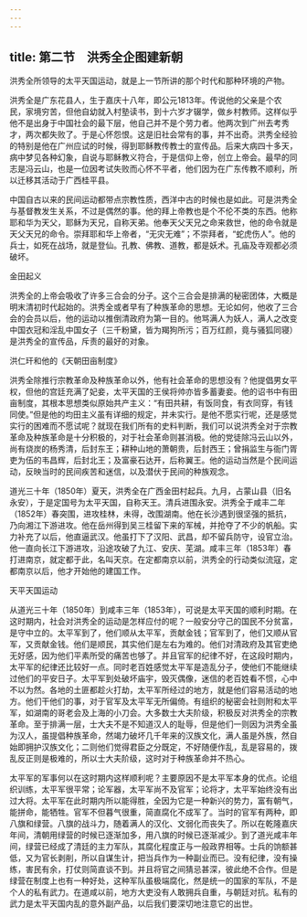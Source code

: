 ```yaml
---
---
---
```

title: 第二节　洪秀全企图建新朝
---




洪秀全所领导的太平天国运动，就是上一节所讲的那个时代和那种环境的产物。

洪秀全是广东花县人，生于嘉庆十八年，即公元1813年。传说他的父亲是个农民，家境穷苦，但他自幼就入村塾读书，到十六岁才辍学，做乡村教师。这样似乎他不是出身于中国社会的最下层，他自己并不是个劳力者。他两次到广州去考秀才，两次都失败了。于是心怀怨恨。这是旧社会常有的事，并不出奇。洪秀全经验的特别是他在广州应试的时候，得到耶稣教传教士的宣传品。后来大病四十多天，病中梦见各种幻象，自说与耶稣教义符合，于是信仰上帝，创立上帝会。最早的同志是冯云山，也是一位因考试失败而心怀不平者，他们因为在广东传教不顺利，所以迁移其活动于广西桂平县。

中国自古以来的民间运动都带点宗教性质，西洋中古的时候也是如此。可是洪秀全与基督教发生关系，不过是偶然的事。他的拜上帝教也是个不伦不类的东西。他称耶和华为天父，耶稣为天兄，自称天弟。他奉天父天兄之命来救世，他的命令就是天父天兄的命令。崇拜耶和华上帝者，“无灾无难”；不崇拜者，“蛇虎伤人”。他的兵士，如死在战场，就是登仙。孔教、佛教、道教，都是妖术。孔庙及寺观都必须破坏。



金田起义

洪秀全的上帝会吸收了许多三合会的分子。这个三合会是排满的秘密团体，大概是明末清初时代起始的。洪秀全或者早有了种族革命的思想。无论如何，他收了三合会的会员以后，他的运动以推倒清政府为第一目的。他骂满人为妖人，满人之改变中国衣冠和淫乱中国女子（三千粉黛，皆为羯狗所污；百万红颜，竟与骚狐同寝）是洪秀全的宣传品，斥责的最好的对象。



洪仁玕和他的《天朝田亩制度》

洪秀全除推行宗教革命及种族革命以外，他有社会革命的思想没有？他提倡男女平权，但他的宫廷充满了妃妾，太平天国的王侯将帅亦皆多蓄妻妾。他的诏书中有田亩制度，其根本思想类似原始共产主义：“有田共耕，有饭同食，有衣同穿，有钱同使。”但是他的均田主义虽有详细的规定，并未实行。是他不愿实行呢，还是感觉实行的困难而不愿试呢？就现在我们所有的史料判断，我们可以说洪秀全对于宗教革命及种族革命是十分积极的，对于社会革命则甚消极。他的党徒除冯云山以外，尚有烧炭的杨秀清，后封东王；耕种山地的萧朝贵，后封西王；曾捐监生与衙门胥吏为伍的韦昌辉，后封北王；及富豪石达开，后称翼王。他的运动当然是个民间运动，反映当时的民间疾苦和迷信，以及潜伏于民间的种族观念。

道光三十年（1850年）夏天，洪秀全在广西金田村起兵。九月，占蒙山县（旧名永安），于是定国号为太平天国，自称天王。清兵进围永安。洪秀全于咸丰二年（1852年）春突围，进攻桂林，未得，改围湖南。他在长沙遇到很坚强的抵抗，乃向湘江下游进攻。他在岳州得到吴三桂留下来的军械，并抢夺了不少的帆船。实力补充了以后，他直逼武汉。他虽打下了汉阳、武昌，却不留兵防守，设官立治。他一直向长江下游进攻，沿途攻破了九江、安庆、芜湖。咸丰三年（1853年）春打进南京，就定都于此，名叫天京。在定都南京以前，洪秀全的行动类似流寇，定都南京以后，他才开始他的建国工作。



天平天国运动

从道光三十年（1850年）到咸丰三年（1853年），可说是太平天国的顺利时期。在这时期内，社会对洪秀全的运动是怎样应付的呢？一般安分守己的国民不分贫富，是守中立的。太平军到了，他们顺从太平军，贡献金钱；官军到了，他们又顺从官军，又贡献金钱。他们是顺民，其实他们是左右为难的。他们对清政府及其官吏绝无好感，因为他们平素所受的痛苦也够了。并且官军的纪律不好，在这段时期内，太平军的纪律还比较好一点。同时老百姓感觉太平军是造乱分子，使他们不能继续过他们的平安日子。太平军到处破坏庙宇，毁灭偶像，迷信的老百姓看不惯，心中不以为然。各地的土匪都趁火打劫，太平军所经过的地方，就是他们容易活动的地方。他们干他们的事，对于官军及太平军无所偏倚。有组织的秘密会社则附和太平军，如湖南的哥老会及上海的小刀会。大多数士大夫阶级，积极反对洪秀全的宗教革命。至于排满一层，士大夫不是不知道汉人的耻辱，但是他们一则因为洪秀全虽为汉人，虽提倡种族革命，然竭力破坏几千年来的汉族文化，满人虽是外族，然自始即拥护汉族文化；二则他们觉得君臣之分既定，不好随便作乱，乱是容易的，拨乱反正则是极难的，所以士大夫阶级，这时对于种族革命并不热心。

太平军的军事何以在这时期内这样顺利呢？主要原因不是太平军本身的优点。论组织训练，太平军很平常；论军器，太平军尚不及官军；论将才，太平军始终没有出过大将。太平军在此时期内所以能得胜，全因为它是一种新兴的势力，富有朝气，能拼命，能牺牲。官军不但暮气很重，简直腐化不成军了。当时的官军有两种，即八旗和绿营。八旗的战斗力，随着满人的汉化、文弱化而丧失了。所以在乾隆嘉庆年间，清朝用绿营的时候已逐渐加多，用八旗的时候已逐渐减少。到了道光咸丰年间，绿营已经成了清廷的主力军队，其腐化程度正与一般政界相等。士兵的饷额甚低，又为官长剥削，所以自谋生计，把当兵作为一种副业而已。没有纪律，没有操练，害民有余，打仗则简直谈不到。并且将官之间猜忌甚深，彼此绝不合作。但是绿营在制度上也有一种好处，这种军队虽极端腐化，然是统一的国家的军队，不是个人的私有武力。在道咸以前，地方大吏没有人敢拥兵自重，与朝廷对抗。私有的武力是太平天国内乱的意外副产品，以后我们要深切地注意它的出世。
